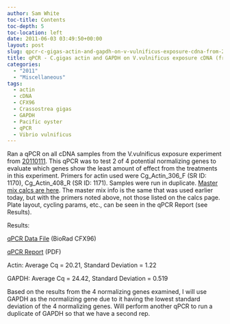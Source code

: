 ```yaml
---
author: Sam White
toc-title: Contents
toc-depth: 5
toc-location: left
date: 2011-06-03 03:49:50+00:00
layout: post
slug: qpcr-c-gigas-actin-and-gapdh-on-v-vulnificus-exposure-cdna-from-20110311
title: qPCR - C.gigas actin and GAPDH on V.vulnificus exposure cDNA (from 20110311)
categories:
  - "2011"
  - "Miscellaneous"
tags:
  - actin
  - cDNA
  - CFX96
  - Crassostrea gigas
  - GAPDH
  - Pacific oyster
  - qPCR
  - Vibrio vulnificus
---
```


Ran a qPCR on all cDNA samples from the V.vulnificus exposure experiment from [20110111](/Sam%27s+Working+Notebook+Jan+2011+-+March+2011#sjw20110111). This qPCR was to test 2 of 4 potential normalizing genes to evaluate which genes show the least amount of effect from the treatments in this experiment. Primers for actin used were Cg_Actin_306_F (SR ID: 1170), Cg_Actin_408_R (SR ID: 1171). Samples were run in duplicate. [Master mix calcs are here](https://eagle.fish.washington.edu/Arabidopsis/Notebook%20Workup%20Files/20110602-01.jpg). The master mix info is the same that was used earlier today, but with the primers noted above, not those listed on the calcs page. Plate layout, cycling params, etc., can be seen in the qPCR Report (see Results).

Results:

[qPCR Data File](https://eagle.fish.washington.edu/Arabidopsis/qPCR/CFX96/Roberts%20Lab_2011-06-02%2018-24-15_CC009827.pcrd) (BioRad CFX96)

[qPCR Report](https://eagle.fish.washington.edu/Arabidopsis/qPCR/CFX96/Roberts%20Lab_2011-06-02%2018-24-15_CC009827.pdf) (PDF)

Actin: Average Cq = 20.21, Standard Deviation = 1.22

GAPDH: Average Cq = 24.42, Standard Deviation = 0.519

Based on the results from the 4 normalizing genes examined, I will use GAPDH as the normalizing gene due to it having the lowest standard deviation of the 4 normalizing genes. Will perform another qPCR to run a duplicate of GAPDH so that we have a second rep.
